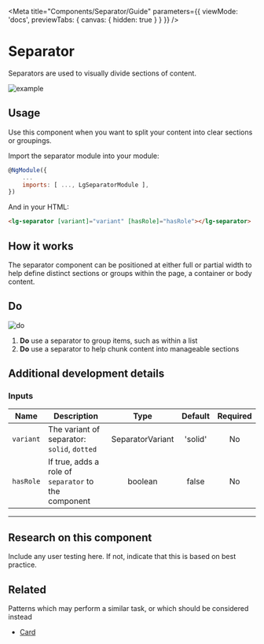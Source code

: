 
<Meta title="Components/Separator/Guide" parameters={{ viewMode: 'docs', previewTabs: { canvas: { hidden: true } } }} />

# Separator

<p class="standfirst">Separators are used to visually divide sections of content.</p>

![example](docs/separator/example.png)

## Usage

Use this component when you want to split your content into clear sections or groupings.

Import the separator module into your module:

```js
@NgModule({
    ...
    imports: [ ..., LgSeparatorModule ],
})
```



And in your HTML:

```html
<lg-separator [variant]="variant" [hasRole]="hasRole"></lg-separator>
```

## How it works

The separator component can be positioned at either full or partial width to help define distinct sections or groups within the page, a container or body content.

## Do

![do](docs/separator/do.png)

1. **Do** use a separator to group items, such as within a list
2. **Do** use a separator to help chunk content into manageable sections

## Additional development details

### Inputs

| Name      | Description                                          |       Type       | Default | Required |
| --------- | ---------------------------------------------------- | :--------------: | :-----: | :------: |
| `variant` | The variant of separator: `solid`, `dotted`          | SeparatorVariant | 'solid' |    No    |
| `hasRole` | If true, adds a role of `separator` to the component |     boolean      |  false  |    No    |


------

## Research on this component

Include any user testing here. If not, indicate that this is based on best practice.

## Related

Patterns which may perform a similar task, or which should be considered instead

- [Card](./?path=/docs/components-card-guide--page)

<Feedback />
